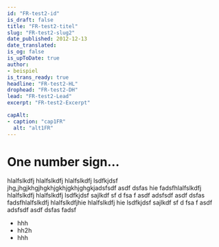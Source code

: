 ```yaml
---
id: "FR-test2-id"
is_draft: false
title: "FR-test2-titel"
slug: "FR-test2-slug2"
date_published: 2012-12-13
date_translated:
is_og: false
is_upToDate: true
author: 
- beispiel
is_trans_ready: true
headline: "FR-test2-HL"
drophead: "FR-test2-DH"
lead: "FR-test2-Lead"
excerpt: "FR-test2-Excerpt"

capAlt:
- caption: "cap1FR"
  alt: "alt1FR"
---
```



# One number sign…

hlalfslkdfj hlalfslkdfj hlalfslkdfj lsdfkjdsf jhg,jhgjkhgjhgkhjgkhjgkhjghgkjadsfsdf asdf dsfas hie
fadsfhlalfslkdfj hlalfslkdfj hlalfslkdfj lsdfkjdsf sajlkdf sf d fsa f asdf adsfsdf asdf dsfas fadsfhlalfslkdfj hlalfslkdfjhie
 hlalfslkdfj hie 
lsdfkjdsf sajlkdf sf d fsa f asdf adsfsdf asdf dsfas fadsf

* hhh
* hh2h 
* hhh

<Slider items={[AAimg]} capAlt={frontmatter.capAlt} dataFile={[AAdata]} aspect="3/2" />